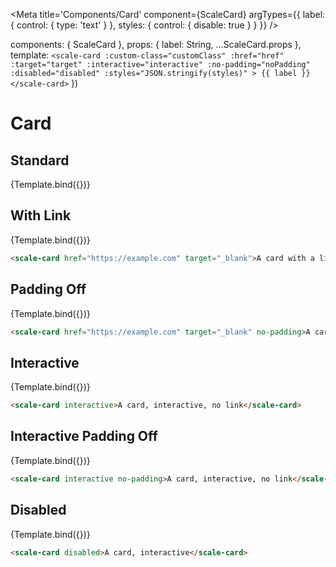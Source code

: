
<!--
  👀

  We're missing two key things from Stencil's docs in the generated readme file:
  - whether attributes are optional or required
  - any description for those attributes
  - plus, writing them again in the .vue file can be error-prone.

  Other minor pain-points:
  - writing the code-snippet manually, need to make sure attribute/values match
  - declaring all props both in Template and the <template> of the .vue file

  Two more thing to think about:
  - in the end there's nothing Vue-specific in the stories, only for us devs, no?
    al least until the code snippet in the Canvas works as expected and doesn't show `Template.bind()`
  - we're not using the Vue output target package (it's not really useful in Storybook)
-->

<Meta
  title='Components/Card'
  component={ScaleCard}
  argTypes={{
    label: {
      control: { type: 'text' }
    },
    styles: {
      control: { disable: true }
    }
  }}
/>

  components: { ScaleCard },
  props: {
    label: String,
    ...ScaleCard.props
  },
  template: `
    <scale-card
      :custom-class="customClass"
      :href="href"
      :target="target"
      :interactive="interactive"
      :no-padding="noPadding"
      :disabled="disabled"
      :styles="JSON.stringify(styles)"
    >
      {{ label }}
    </scale-card>
  `
})

# Card

## Standard

<Canvas withSource="none">
  <Story
    name='Standard'
    args={{
      label: 'A card',
    }}
  >
    {Template.bind({})}
  </Story>
</Canvas>

<ArgsTable story='Standard' />

## With Link

<Canvas withSource="none">
  <Story
    name='With Link'
    args={{
      label: 'A card with a link to example.com',
      href: 'https://example.com',
      target: '_blank'
    }}
  >
    {Template.bind({})}
  </Story>
</Canvas>

```html
<scale-card href="https://example.com" target="_blank">A card with a link to example.com</scale-card>
```


## Padding Off

<Canvas withSource="none">
  <Story
    name='Padding Off'
    args={{
      label: 'A card with a link to example.com',
      noPadding: true
    }}
  >
    {Template.bind({})}
  </Story>
</Canvas>

```html
<scale-card href="https://example.com" target="_blank" no-padding>A card with a link to example.com</scale-card>
```

## Interactive

<Canvas withSource="none">
  <Story
    name='Interactive'
    args={{
      label: 'A card, interactive, no link',
      interactive: true
    }}
  >
    {Template.bind({})}
  </Story>
</Canvas>

```html
<scale-card interactive>A card, interactive, no link</scale-card>
```


## Interactive Padding Off

<Canvas withSource="none">
  <Story
    name='Interactive Padding Off'
    args={{
      label: 'A card, interactive, no link',
      interactive: true,
      noPadding: true
    }}
  >
    {Template.bind({})}
  </Story>
</Canvas>

```html
<scale-card interactive no-padding>A card, interactive, no link</scale-card>
```

## Disabled

<Canvas withSource="none">
  <Story
    name='Disabled'
    args={{
      label: 'A card, disabled',
      disabled: true
    }}
  >
    {Template.bind({})}
  </Story>
</Canvas>

```html
<scale-card disabled>A card, interactive</scale-card>
```
